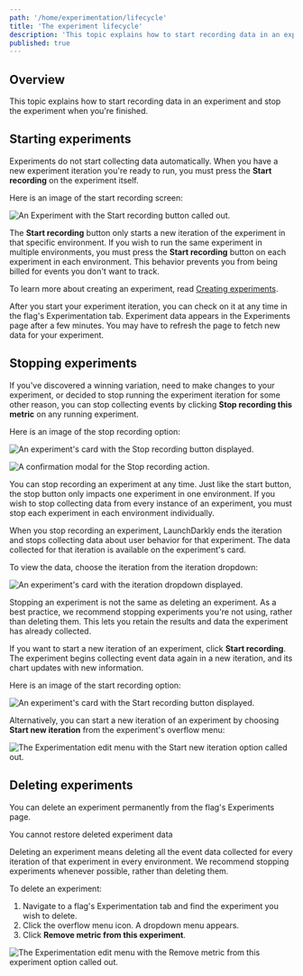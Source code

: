 ```yaml
---
path: '/home/experimentation/lifecycle'
title: 'The experiment lifecycle'
description: 'This topic explains how to start recording data in an experiment and stop the experiment when you''re finished.'
published: true
---
```


## Overview

This topic explains how to start recording data in an experiment and stop the experiment when you're finished.

## Starting experiments

Experiments do not start collecting data automatically. When you have a new experiment iteration you're ready to run, you must press the **Start recording** on the experiment itself.

Here is an image of the start recording screen:

![An Experiment with the Start recording button called out.](../../../images/experiment-start-recording-callout.png)

The **Start recording** button only starts a new iteration of the experiment in that specific environment. If you wish to run the same experiment in multiple environments, you must press the **Start recording** button on each experiment in each environment. This behavior prevents you from being billed for events you don't want to track.

To learn more about creating an experiment, read [Creating experiments](/home/experimentation/create).

After you start your experiment iteration, you can check on it at any time in the flag's Experimentation tab. Experiment data appears in the Experiments page after a few minutes. You may have to refresh the page to fetch new data for your experiment.

## Stopping experiments

If you've discovered a winning variation, need to make changes to your experiment, or decided to stop running the experiment iteration for some other reason, you can stop collecting events by clicking **Stop recording this metric** on any running experiment.

Here is an image of the stop recording option:

![An experiment's card with the Stop recording button displayed.](../../../images/experiment-stop.png)

![A confirmation modal for the Stop recording action.](../../../images/experiment-stop-modal.png)

You can stop recording an experiment at any time. Just like the start button, the stop button only impacts one experiment in one environment. If you wish to stop collecting data from every instance of an experiment, you must stop each experiment in each environment individually.

When you stop recording an experiment, LaunchDarkly ends the iteration and stops collecting data about user behavior for that experiment. The data collected for that iteration is available on the experiment's card.

To view the data, choose the iteration from the iteration dropdown:

![An experiment's card with the iteration dropdown displayed.](../../../images/experiment-iteration.png)

Stopping an experiment is not the same as deleting an experiment. As a best practice, we recommend stopping experiments you're not using, rather than deleting them. This lets you retain the results and data the experiment has already collected.

If you want to start a new iteration of an experiment, click **Start recording**. The experiment begins collecting event data again in a new iteration, and its chart updates with new information.

Here is an image of the start recording option:

![An experiment's card with the Start recording button displayed.](../../../images/experiment-start.png)

Alternatively, you can start a new iteration of an experiment by choosing **Start new iteration** from the experiment's overflow menu:

![The Experimentation edit menu with the Start new iteration option called out.](../../../images/experiment-menu-start-new-callout.png)

## Deleting experiments

You can delete an experiment permanently from the flag's Experiments page.

<Callout intent="warning">
<CalloutTitle>You cannot restore deleted experiment data</CalloutTitle>
<CalloutDescription>

Deleting an experiment means deleting all the event data collected for every iteration of that experiment in every environment. We recommend stopping experiments whenever possible, rather than deleting them.

</CalloutDescription>
</Callout>

To delete an experiment:

1. Navigate to a flag's Experimentation tab and find the experiment you wish to delete.
2. Click the overflow menu icon. A dropdown menu appears.
3. Click **Remove metric from this experiment**.

![The Experimentation edit menu with the Remove metric from this experiment option called out.](../../../images/experiment-menu-remove-metric-callout.png)
